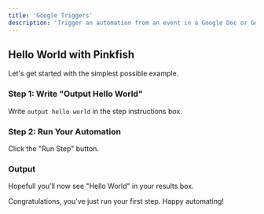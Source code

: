 ```yaml
---
title: 'Google Triggers'
description: 'Trigger an automation from an event in a Google Doc or Google Sheet'
---
```


## Hello World with Pinkfish

Let's get started with the simplest possible example. 

### Step 1: Write "Output Hello World" 

Write `output hello world` in the step instructions box. 

### Step 2: Run Your Automation

Click the "Run Step" button. 

### Output

Hopefull you'll now see "Hello World" in your results box. 

Congratulations, you've just run your first step.
Happy automating!